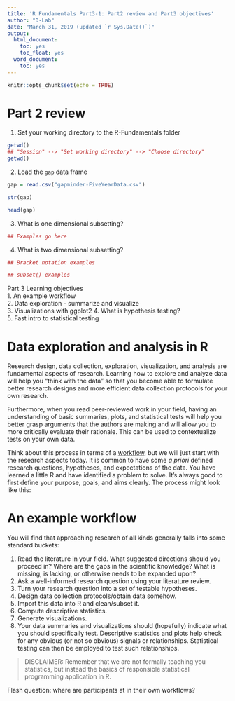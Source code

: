 ```yaml
---
title: 'R Fundamentals Part3-1: Part2 review and Part3 objectives'
author: "D-Lab"
date: "March 31, 2019 (updated `r Sys.Date()`)"
output:
  html_document:
    toc: yes
    toc_float: yes
  word_document:
    toc: yes
---
```

 
```r
knitr::opts_chunk$set(echo = TRUE)
```

# Part 2 review

1. Set your working directory to the R-Fundamentals folder

```r
getwd()
## "Session" --> "Set working directory" --> "Choose directory"
getwd()
```

2. Load the `gap` data frame

```r
gap = read.csv("gapminder-FiveYearData.csv")

str(gap)

head(gap)
```

3. What is one dimensional subsetting? 

```r
## Examples go here
```

4. What is two dimensional subsetting? 

```r
## Bracket notation examples

## subset() examples
```

Part 3 Learning objectives  
1. An example workflow  
2. Data exploration - summarize and visualize  
3. Visualizations with ggplot2 
4. What is hypothesis testing?  
5. Fast intro to statistical testing  

# Data exploration and analysis in R

Research design, data collection, exploration, visualization, and analysis are fundamental aspects of research. Learning how to explore and analyze data will help you "think with the data" so that you become able to formulate better research designs and more efficient data collection protocols for your own research.  

Furthermore, when you read peer-reviewed work in your field, having an understanding of basic summaries, plots, and statistical tests will help you better grasp arguments that the authors are making and will allow you to more critically evaluate their rationale. This can be used to contextualize tests on your own data.  

Think about this process in terms of a [workflow](https://en.wikipedia.org/wiki/Scientific_workflow_system), but we will just start with the research aspects today. It is common to have some _a priori_ defined research questions, hypotheses, and expectations of the data. You have learned a little R and have identified a problem to solve. It's always good to first define your purpose, goals, and aims clearly. The process might look like this:

# An example workflow

You will find that approaching research of all kinds generally falls into some standard buckets:  

1. Read the literature in your field. What suggested directions should you proceed in? Where are the gaps in the scientific knowledge? What is missing, is lacking, or otherwise needs to be expanded upon?  
2. Ask a well-informed research question using your literature review.  
3. Turn your research question into a set of testable hypotheses.  
4. Design data collection protocols/obtain data somehow.  
5. Import this data into R and clean/subset it.  
6. Compute descriptive statistics.  
7. Generate visualizations.  
8. Your data summaries and visualizations should (hopefully) indicate what you should specifically test. Descriptive statistics and plots help check for any obvious (or not so obvious) signals or relationships. Statistical testing can then be employed to test such relationships.  

> DISCLAIMER: Remember that we are not formally teaching you statistics, but instead the basics of responsible statistical programming application in R.  

Flash question: where are participants at in their own workflows? 